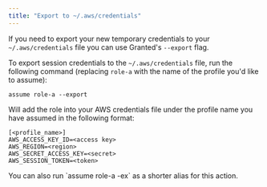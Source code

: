 ```yaml
---
title: "Export to ~/.aws/credentials"
---
```



If you need to export your new temporary credentials to your `~/.aws/credentials` file you can use Granted's `--export` flag.

To export session credentials to the `~/.aws/credentials` file, run the following command (replacing `role-a` with the name of the profile you'd like to assume):

```
assume role-a --export
```

Will add the role into your AWS credentials file under the profile name you have assumed in the following format:

```
[<profile_name>]
AWS_ACCESS_KEY_ID=<access key>
AWS_REGION=<region>
AWS_SECRET_ACCESS_KEY=<secret>
AWS_SESSION_TOKEN=<token>
```

<Aside>
You can also run `assume role-a -ex` as a shorter alias for this action.

</Aside>
